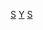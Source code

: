 {{catmore}}
{{Commonscat|Music of Sweden}}

[[Category:欧洲各国音乐|S]]
[[Category:瑞典艺术|Y]]
[[Category:北歐音樂|S]]